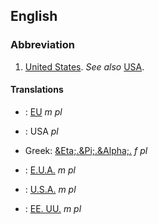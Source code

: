 ==English==

===Abbreviation===

#[[United States]].  ''See also'' [[USA]].

====Translations====

*{{msg:fr}}: [[EU]] ''m pl''
*{{msg:de}}: USA ''pl''
*Greek: [[&Eta;.&Pi;.&Alpha;.]] ''f pl''
*{{msg:pt}}: [[E.U.A.]] ''m pl''
*{{msg:it}}: [[U.S.A.]] ''m pl''
*{{msg:es}}: [[EE. UU.]] ''m pl''